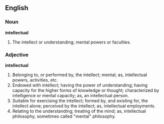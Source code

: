 ==English==

===Noun===

'''intellectual'''

#The intellect or understanding; mental powers or faculties.

===Adjective===

'''intellectual'''

#Belonging to, or performed by, the intellect; mental; as, intellectual powers, activities, etc.
#Endowed with intellect; having the power of understanding; having capacity for the higher forms of knowledge or thought; characterized by intelligence or mental capacity; as, an intellectual person.
#Suitable for exercising the intellect; formed by, and existing for, the intellect alone; perceived by the intellect; as, intellectual employments.
#Relating to the understanding; treating of the mind; as, intellectual philosophy, sometimes called "mental" philosophy.